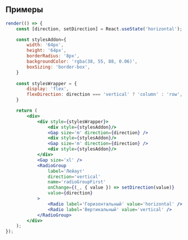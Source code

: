 ## Примеры

```jsx live
render(() => {
    const [direction, setDirection] = React.useState('horizontal');

    const stylesAddon={
        width: '64px',
        height: '64px',
        borderRadius: '8px',
        backgroundColor: 'rgba(38, 55, 88, 0.06)',
        boxSizing: 'border-box',
    }
    
    const stylesWrapper = {
        display: 'flex',
        flexDirection: direction === 'vertical' ? 'column' : 'row',
    }

    return (
        <div>
            <div style={stylesWrapper}>
                <div style={stylesAddon}/>
                <Gap size='m' direction={direction} />
                <div style={stylesAddon}/>
                <Gap size='m' direction={direction} />
                <div style={stylesAddon}/>
            </div>
            <Gap size='xl' />
            <RadioGroup
                label='Лейаут'
                direction='vertical'
                name='radioGroupFirst'
                onChange={(_, { value }) => setDirection(value)}
                value={direction}
            >
                <Radio label='Горизонтальный' value='horizontal' />
                <Radio label='Вертикальный' value='vertical' />
            </RadioGroup>
        </div>
    );
});
```
